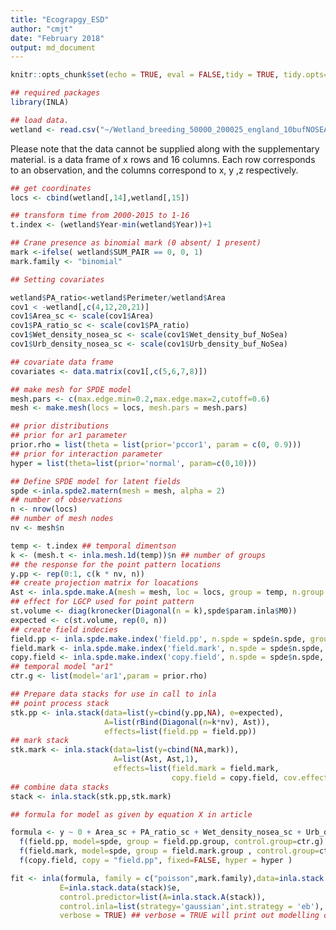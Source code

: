 ```yaml
---
title: "Ecograpgy_ESD"
author: "cmjt"
date: "February 2018"
output: md_document
---
```


```r
knitr::opts_chunk$set(echo = TRUE, eval = FALSE,tidy = TRUE, tidy.opts=list(blank=FALSE, width.cutoff=60))
```

```r
## required packages
library(INLA)

## load data. 
wetland <- read.csv("~/Wetland_breeding_50000_200025_england_10bufNOSEA_mask_urban.csv")

```

Please note that the data cannot be supplied along with the supplementary material. \texttt{wetland} is a data frame of x rows and 16 columns. Each row corresponds to an observation, and the columns correspond to x, y ,z respectively.

```r
## get coordinates
locs <- cbind(wetland[,14],wetland[,15])

## transform time from 2000-2015 to 1-16
t.index <- (wetland$Year-min(wetland$Year))+1

## Crane presence as binomial mark (0 absent/ 1 present)
mark <-ifelse( wetland$SUM_PAIR == 0, 0, 1)
mark.family <- "binomial"
```


```r
## Setting covariates

wetland$PA_ratio<-wetland$Perimeter/wetland$Area
cov1 < -wetland[,c(4,12,20,21)]
cov1$Area_sc <- scale(cov1$Area)
cov1$PA_ratio_sc <- scale(cov1$PA_ratio)
cov1$Wet_density_nosea_sc <- scale(cov1$Wet_density_buf_NoSea)
cov1$Urb_density_nosea_sc <- scale(cov1$Urb_density_buf_NoSea)

## covariate data frame
covariates <- data.matrix(cov1[,c(5,6,7,8)])
```

```r
## make mesh for SPDE model
mesh.pars <- c(max.edge.min=0.2,max.edge.max=2,cutoff=0.6)
mesh <- make.mesh(locs = locs, mesh.pars = mesh.pars)
```

```r

## prior distributions
## prior for ar1 parameter
prior.rho = list(theta = list(prior='pccor1', param = c(0, 0.9))) 
## prior for interaction parameter
hyper = list(theta=list(prior='normal', param=c(0,10))) 

## Define SPDE model for latent fields
spde <-inla.spde2.matern(mesh = mesh, alpha = 2)
## number of observations
n <- nrow(locs)
## number of mesh nodes
nv <- mesh$n

temp <- t.index ## temporal dimentson
k <- (mesh.t <- inla.mesh.1d(temp))$n ## number of groups
## the response for the point pattern locations
y.pp <- rep(0:1, c(k * nv, n))
## create projection matrix for loacations
Ast <- inla.spde.make.A(mesh = mesh, loc = locs, group = temp, n.group = k)
## effect for LGCP used for point pattern
st.volume <- diag(kronecker(Diagonal(n = k),spde$param.inla$M0))
expected <- c(st.volume, rep(0, n))
## create field indecies
field.pp <- inla.spde.make.index('field.pp', n.spde = spde$n.spde, group = temp, n.group = k)
field.mark <- inla.spde.make.index('field.mark', n.spde = spde$n.spde, group = temp, n.group = k)
copy.field <- inla.spde.make.index('copy.field', n.spde = spde$n.spde, group = temp, n.group = k)
## temporal model "ar1"
ctr.g <- list(model='ar1',param = prior.rho) 

```

```r
## Prepare data stacks for use in call to inla
## point process stack
stk.pp <- inla.stack(data=list(y=cbind(y.pp,NA), e=expected),
                     A=list(rBind(Diagonal(n=k*nv), Ast)),
                     effects=list(field.pp = field.pp))
## mark stack
stk.mark <- inla.stack(data=list(y=cbind(NA,mark)),
                       A=list(Ast, Ast,1),
                       effects=list(field.mark = field.mark, 
                                    copy.field = copy.field, cov.effects = cov.effects))
## combine data stacks
stack <- inla.stack(stk.pp,stk.mark)

```

```r

## formula for model as given by equation X in article

formula <- y ~ 0 + Area_sc + PA_ratio_sc + Wet_density_nosea_sc + Urb_density_nosea_sc +
  f(field.pp, model=spde, group = field.pp.group, control.group=ctr.g) +
  f(field.mark, model=spde, group = field.mark.group , control.group=ctr.g) +
  f(copy.field, copy = "field.pp", fixed=FALSE, hyper = hyper )

fit <- inla(formula, family = c("poisson",mark.family),data=inla.stack.data(stack),
           E=inla.stack.data(stack)$e,
           control.predictor=list(A=inla.stack.A(stack)),
           control.inla=list(strategy='gaussian',int.strategy = 'eb'),
           verbose = TRUE) ## verbose = TRUE will print out modelling output to console
```